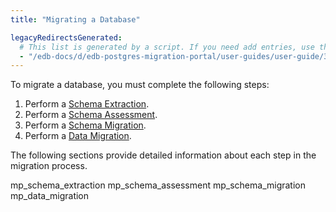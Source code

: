 ```yaml
---
title: "Migrating a Database"

legacyRedirectsGenerated:
  # This list is generated by a script. If you need add entries, use the `legacyRedirects` key.
  - "/edb-docs/d/edb-postgres-migration-portal/user-guides/user-guide/3.0.1/mp_migrating_database.html"
---
```


<div id="mp_migrating_database" class="registered_link"></div>

To migrate a database, you must complete the following steps:

1.  Perform a [Schema Extraction](01_mp_schema_extraction/#mp_schema_extraction).
2.  Perform a [Schema Assessment](02_mp_schema_assessment/#mp_schema_assessment).
3.  Perform a [Schema Migration](03_mp_schema_migration/#mp_schema_migration).
4.  Perform a [Data Migration](04_mp_data_migration/#mp_data_migration).

The following sections provide detailed information about each step in the migration process.

<div class="toctree" maxdepth="3">

mp_schema_extraction mp_schema_assessment mp_schema_migration mp_data_migration

</div>
